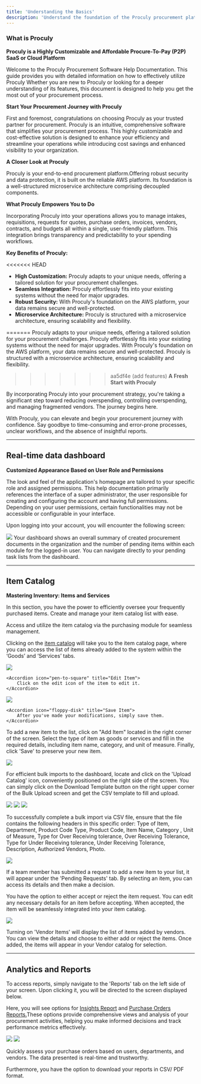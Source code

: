 ```yaml
---
title: 'Understanding the Basics'
description: 'Understand the foundation of the Proculy procurement platform and start your journey'
---
```


### What is Proculy

**Proculy is a Highly Customizable and Affordable Procure-To-Pay (P2P) SaaS or Cloud Platform**

Welcome to the Proculy Procurement Software Help Documentation. This guide provides you with detailed information on how to effectively utilize Proculy Whether you are new to Proculy or looking for a deeper understanding of its features, this document is designed to help you get the most out of your procurement process.


**Start Your Procurement Journey with Proculy**

First and foremost, congratulations on choosing Proculy as your trusted partner for procurement. Proculy is an intuitive, comprehensive software that simplifies your procurement process. This highly customizable and cost-effective solution is designed to enhance your efficiency and streamline your operations while introducing cost savings and enhanced visibility to your organization.

**A Closer Look at Proculy**

Proculy is your end-to-end procurement platform.Offering robust security and data protection, it is built  on the reliable AWS platform. Its foundation is a well-structured microservice architecture comprising decoupled components.

**What Proculy Empowers You to Do**

Incorporating Proculy into your operations allows you to manage intakes, requisitions, requests for quotes, purchase orders, invoices, vendors, contracts, and budgets all within a single, user-friendly platform. This integration brings transparency and predictability to your spending workflows.

**Key Benefits of Proculy:**

<<<<<<< HEAD
- **High Customization:** Proculy adapts to your unique needs, offering a tailored solution for your procurement challenges.
- **Seamless Integration:** Proculy effortlessly fits into your existing systems without the need for major upgrades.
- **Robust Security:** With Proculy's foundation on the AWS platform, your data remains secure and well-protected.
- **Microservice Architecture:** Proculy is structured with a microservice architecture, ensuring scalability and flexibility.

=======
<CardGroup>
    <Card
        title="High Customization:"
        icon="palette"
        href="/understanding-the-basics#what-is-proculy"
    >
        Proculy adapts to your unique needs, offering a tailored solution for your procurement challenges.
    </Card>
    <Card
        title="Seamless Integration:"
        icon="intercom"
        href="/understanding-the-basics#what-is-proculy"
    >
        Proculy effortlessly fits into your existing systems without the need for major upgrades.
    </Card>
    <Card
        title="Robust Security:"
        icon="lock"
        href="/understanding-the-basics#what-is-proculy"
    >
        With Proculy's foundation on the AWS platform, your data remains secure and well-protected.
    </Card>
    <Card
        title="Microservice Architecture:"
        icon="sitemap"
        href="/understanding-the-basics#what-is-proculy"
    >
        Proculy is structured with a microservice architecture, ensuring scalability and flexibility.
    </Card>
</CardGroup>
>>>>>>> aa5df4e (add features)
**A Fresh Start with Proculy**

By incorporating Proculy into your procurement strategy, you're taking a significant step toward reducing overspending, controlling overspending, and managing fragmented vendors. The journey begins here.

With Proculy, you can elevate and begin your procurement journey with confidence. Say goodbye to time-consuming and error-prone processes, unclear workflows, and the absence of insightful reports.

---

## Real-time data dashboard

**Customized Appearance Based on User Role and Permissions**

The look and feel of the application's homepage are tailored to your specific role and assigned permissions. This help documentation primarily references the interface of a super administrator, the user responsible for creating and configuring the account and having full permissions. Depending on your user permissions, certain functionalities may not be accessible or configurable in your interface.

Upon logging into your account, you will encounter the following screen:

<Frame>
    <img src="/images/1.png" style={{borderRadius: '0.5rem'}}/>
</Frame>

<Info>
    Your dashboard shows an overall summary of created procurement documents in the organization and the number of
    pending items within each module for the logged-in user. You can navigate directly to your pending task lists from
    the dashboard.
</Info>

---

## Item Catalog

**Mastering Inventory: Items and Services**

In this section, you have the power to efficiently oversee your frequently purchased items. Create and manage your item catalog list with ease.

Access and utilize the item catalog via the purchasing module for seamless management.

Clicking on the <a href="https://buyer.proculy.com/app/inventory/item-master" target="_blank">item catalog</a> will take you to the item catalog page, where you can access the list of items already added to the system within the ‘Goods’ and ‘Services’ tabs.

<Frame>
    <img src="/images/2.png" style={{borderRadius: '0.5rem'}}/>
</Frame>

<AccordionGroup>

    <Accordion icon="pen-to-square" title="Edit Item">
        Click on the edit icon of the item to edit it.
    </Accordion>

</AccordionGroup>


<Frame>
    <img src="/images/3.png" style={{borderRadius: '0.5rem'}}/>
</Frame>

<AccordionGroup>

    <Accordion icon="floppy-disk" title="Save Item">
        After you've made your modifications, simply save them.
    </Accordion>

</AccordionGroup>

To add a new item to the list, click on "Add Item" located in the right corner of the screen. Select the type of item as goods or services and fill in the required details, including item name, category, and unit of measure. Finally, click 'Save' to preserve your new item.

<Frame>
    <img src="/images/4.png" style={{borderRadius: '0.5rem'}}/>
</Frame>


For efficient bulk imports to the dashboard, locate and click on the 'Upload Catalog' icon, conveniently positioned on the right side of the screen. You can simply click on the Download Template button on the right upper corner of the Bulk Upload screen and get the CSV template to fill and upload.

<Frame>
    <img src="/images/5.png" style={{borderRadius: '0.5rem'}}/>
</Frame>
<Frame>
    <img src="/images/6.png" style={{borderRadius: '0.5rem'}}/>
</Frame>

<Frame>
    <img src="/images/7.png" style={{borderRadius: '0.5rem'}}/>
</Frame>

To successfully complete a bulk import via CSV file, ensure that the file contains the following headers in this specific order: Type of Item, Department, Product Code Type, Product Code, Item Name, Category , Unit of Measure, Type for Over Receiving tolerance, Over Receiving Tolerance, Type for Under Receiving tolerance, Under Receiving Tolerance, Description, Authorized Vendors, Photo.

<Frame>
    <img src="/images/8.png" style={{borderRadius: '0.5rem'}}/>
</Frame>

If a team member has submitted a request to add a new item to your list, it will appear under the 'Pending Requests' tab. By selecting an item, you can access its details and then make a decision.

You have the option to either accept or reject the item request. You can edit any necessary details for an item before accepting. When accepted, the item will be seamlessly integrated into your item catalog.

<Frame>
    <img src="/images/9.png" style={{borderRadius: '0.5rem'}}/>
</Frame>

Turning on 'Vendor Items' will display the list of items added by vendors. You can view the details and choose to either add or reject the items. Once added, the items will appear in your Vendor catalog for selection.

---

## Analytics and Reports

To access reports, simply navigate to the 'Reports' tab on the left side of your screen. Upon clicking it, you will be directed to the screen displayed below.

Here, you will see options for <a href="https://buyer.proculy.com/app/reports/common-reports" target="_blank">Insights Report</a>  and <a href="https://proculy.com/app/reports/purchase-orders-by-users" target="_blank">Purchase Orders Reports.</a>These options provide comprehensive views and analysis of your procurement activities, helping you make informed decisions and track performance metrics effectively.

<Frame>
    <img src="/images/10.png" style={{borderRadius: '0.5rem'}}/>
</Frame>

<Frame>
    <img src="/images/11.png" style={{borderRadius: '0.5rem'}}/>
</Frame>

Quickly assess your purchase orders based on users, departments, and vendors.  The data presented is real-time and trustworthy.

<Tip>
    Furthermore, you have the option to download your reports in CSV/ PDF format.
</Tip>




